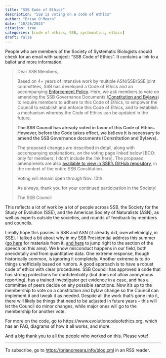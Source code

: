```yaml
---
title: "SSB Code of Ethics"
description: "SSB is voting on a code of ethics"
author: "Brian O'Meara"
date: "10/26/2023"
citation: true
categories: [code of ethics, SSB, systematics, ethics] 
draft: false
---
```


People who are members of the Society of Systematic Biologists should check for an email with subject: "SSB Code of Ethics". It contains a link to a ballot and more information.

> Dear SSB Members,
>
> Based on 4+ years of intensive work by multiple ASN/SSB/SSE joint committees, SSB has developed a Code of Ethics and an accompanying [Enforcement Policy](https://www.evolutioncodeofethics.org/uploads/1/3/9/1/139124864/ssb_coe_-_final.docx.pdf). Here, we ask members to vote on amending the SSB Governance Documents ([Constitution and Bylaws](https://github.com/systbiol/docs/blob/master/constitution.txt)) to require members to adhere to this Code of Ethics, to empower the Council to establish and enforce this Code of Ethics, and to establish a mechanism whereby the Code of Ethics can be updated in the future.
> 
> **The SSB Council has already voted in favor of this Code of Ethics. However, before the Code takes effect, we believe it is necessary to amend the SSB Governance documents (Constitution and Bylaws).**
>
> The proposed changes are described in detail, along with accompanying explanations, on the voting page linked below [BCO: only for members; I don't include the link here]. The proposed amendments are also [available to view in SSB's GitHub repository](https://github.com/systbiol/docs/pull/9/files), in the context of the entire SSB Constitution.
>
> Voting will remain open through Nov. 10th.
>
> As always, thank you for your continued participation in the Society!
>
> The SSB Council

This reflects a lot of work by a lot of people across SSB, the Society for the Study of Evolution (SSE), and the American Society of Naturalists (ASN), as well as experts outside the societies, and rounds of feedback by members and councils.

I really hope this passes in SSB and ASN (it already did, overwhelmingly, in SSE). I talked a bit about why in my SSB Presidential address this summer ([go here](https://brianomeara.info/evol2023.html) for materials from it, [and here](https://youtu.be/2lbfjtOVntA?si=qCNx4-8iv_xj32Lh&t=1002) to jump right to the section of the speech on this area). We know misconduct happens in our field, both anecdotally and from quantitative data. One extreme response, though historically common, is ignoring it completely. Another extreme is to do things unofficially based on rumors. A good approach is to have a robust code of ethics with clear procedures. SSB Council has approved a code that has strong protections for confidentiality (but does not allow anonymous reporting), has a trained investigator get evidence in a case, and has a committee of peers decide on any possible sanctions. Now it's up to the membership to vote on a constitution and bylaw change so the Council can implement it and tweak it as needed. Despite all the work that's gone into it, there will likely be things that need to be adjusted in future years -- this will let the Council do minor changes, while major ones will go to the membership for another vote.

For more on the code, go to https://www.evolutioncodeofethics.org, which has an FAQ, diagrams of how it all works, and more.

And a big thank you to all the people who worked on this. Please vote!

___

To subscribe, go to <https://brianomeara.info/blog.xml> in an RSS reader.